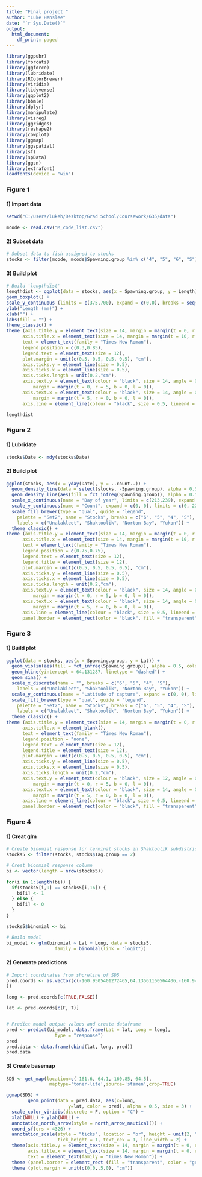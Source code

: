 ```yaml
---
title: "Final project "
author: "Luke Henslee"
date: "`r Sys.Date()`"
output:
  html_document:
    df_print: paged
---
```


```r

library(ggpubr)
library(forcats)
library(ggforce)
library(lubridate)
library(RColorBrewer)
library(viridis)
library(tidyverse)
library(ggplot2)
library(bbmle)
library(dplyr)
library(manipulate)
library(visreg) 
library(ggridges)
library(reshape2)
library(cowplot)
library(ggmap)
library(ggspatial)
library(sf)
library(spData)
library(ggsn)
library(extrafont)
loadfonts(device = "win")

```

### Figure 1  

#### 1) Import data   

```r
setwd("C:/Users/lukeh/Desktop/Grad School/Coursework/635/data")

mcode <- read.csv("M_code_list.csv")
```

#### 2) Subset data
```r
# Subset data to fish assigned to stocks
stocks <- filter(mcode, mcode$Spawning.group %in% c("4", "5", "6", "S"))
```

#### 3) Build plot
```r
# Build 'lengthdist'
lengthdist <- ggplot(data = stocks, aes(x = Spawning.group, y = Length)) +
geom_boxplot() +
scale_y_continuous (limits = c(375,700), expand = c(0,0), breaks = seq(400,700,50)) +
ylab("Length (mm)") +
xlab("") +
labs(fill = "") +
theme_classic() +
theme (axis.title.y = element_text(size = 14, margin = margin(t = 0, r = 10, b = 0, l = 0), colour = "black"),
      axis.title.x = element_text(size = 14, margin = margin(t = 10, r = 0, b = 0, l = 0), colour = "black"),
      text = element_text(family = "Times New Roman"),
      legend.position = c(0.3,0.85),
      legend.text = element_text(size = 12),
      plot.margin = unit(c(0.5, 0.5, 0.5, 0.5), "cm"),
      axis.ticks.y = element_line(size = 0.5),
      axis.ticks.x = element_line(size = 0.5),
      axis.ticks.length = unit(0.2,"cm"),
      axis.text.y = element_text(colour = "black", size = 14, angle = 0, vjust = 0.5, hjust = 1,
          margin = margin(t = 0, r = 5, b = 0, l = 0)),
      axis.text.x = element_text(colour = "black", size = 14, angle = 0, vjust = 0, hjust = 0.5,
          margin = margin(t = 5, r = 0, b = 0, l = 0)),
      axis.line = element_line(colour = "black", size = 0.5, lineend = "square"))

lengthdist
```

### Figure 2

#### 1) Lubridate
```r
stocks$Date <- mdy(stocks$Date)
```

#### 2) Build plot
```r
ggplot(stocks, aes(x = yday(Date), y = ..count..)) +
  geom_density_line(data = select(stocks, -Spawning.group), alpha = 0.5, color = "darkgrey", fill = "lightgrey", size = 0.5) +
  geom_density_line(aes(fill = fct_infreq(Spawning.group)), alpha = 0.5, color = "black", size = 0.5) +
  scale_x_continuous(name = "Day of year", limits = c(213,239), expand = c(0,0), breaks = seq(215,235,5)) +
  scale_y_continuous(name = "Count", expand = c(0, 0), limits = c(0, 22), breaks = seq(5, 20, 5)) +
  scale_fill_brewer(type = "qual", guide = "legend",
    palette = "Set2", name = "Stocks", breaks = c("6", "5", "4", "S"), 
    labels = c("Unalakleet", "Shaktoolik", "Norton Bay", "Yukon")) +
  theme_classic() +
theme (axis.title.y = element_text(size = 14, margin = margin(t = 0, r = 10, b = 0, l = 0), colour = "black"),
      axis.title.x = element_text(size = 14, margin = margin(t = 10, r = 0, b = 0, l = 0), colour = "black"),
      text = element_text(family = "Times New Roman"),
      legend.position = c(0.75,0.75),
      legend.text = element_text(size = 12),
      legend.title = element_text(size = 12),
      plot.margin = unit(c(0.5, 0.5, 0.5, 0.5), "cm"),
      axis.ticks.y = element_line(size = 0.5),
      axis.ticks.x = element_line(size = 0.5),
      axis.ticks.length = unit(0.2,"cm"),
      axis.text.y = element_text(colour = "black", size = 14, angle = 0, vjust = 0.5, hjust = 1,
          margin = margin(t = 0, r = 5, b = 0, l = 0)),
      axis.text.x = element_text(colour = "black", size = 14, angle = 0, vjust = 0, hjust = 0.5,
          margin = margin(t = 5, r = 0, b = 0, l = 0)),
      axis.line = element_line(colour = "black", size = 0.5, lineend = "square"),
      panel.border = element_rect(color = "black", fill = "transparent", size = 0.5))
```

### Figure 3

#### 1) Build plot
```r
ggplot(data = stocks, aes(x = Spawning.group, y = Lat)) +
  geom_violin(aes(fill = fct_infreq(Spawning.group)), alpha = 0.5, color = "black", size = 0.5) +
  geom_hline(yintercept = 64.131287, linetype = "dashed") +
  geom_sina() +
  scale_x_discrete(name = "", breaks = c("6", "5", "4", "S"), 
    labels = c("Unalakleet", "Shaktoolik", "Norton Bay", "Yukon")) + 
  scale_y_continuous(name = "Latitude of capture", expand = c(0, 0), limits = c(63.8, 64.4), breaks = seq(63.8, 64.4, 0.2)) +
  scale_fill_brewer(type = "qual", guide = "legend",
    palette = "Set2", name = "Stocks", breaks = c("6", "5", "4", "S"), 
    labels = c("Unalakleet", "Shaktoolik", "Norton Bay", "Yukon")) +
  theme_classic() +
theme (axis.title.y = element_text(size = 14, margin = margin(t = 0, r = 10, b = 0, l = 0), colour = "black"),
      axis.title.x = element_blank(),
      text = element_text(family = "Times New Roman"),
      legend.position = "none",
      legend.text = element_text(size = 12),
      legend.title = element_text(size = 12),
      plot.margin = unit(c(0.5, 0.5, 0.5, 0.5), "cm"),
      axis.ticks.y = element_line(size = 0.5),
      axis.ticks.x = element_line(size = 0.5),
      axis.ticks.length = unit(0.2,"cm"),
      axis.text.y = element_text(colour = "black", size = 12, angle = 0, vjust = 0.5, hjust = 1,
          margin = margin(t = 0, r = 5, b = 0, l = 0)),
      axis.text.x = element_text(colour = "black", size = 14, angle = 0, vjust = 0, hjust = 0.5,
          margin = margin(t = 5, r = 0, b = 0, l = 0)),
      axis.line = element_line(colour = "black", size = 0.5, lineend = "square"),
      panel.border = element_rect(color = "black", fill = "transparent", size = 0.5))
```

### Figure 4

#### 1) Creat glm
```r
# Create binomial response for terminal stocks in Shaktoolik subdistrict
stocks5 <- filter(stocks, stocks$Tag.group == 2)

# Creat bionmial response column 
bi <- vector(length = nrow(stocks5))

for(i in 1:length(bi)) {
  if(stocks5[i,9] == stocks5[i,16]) {
    bi[i] <- 1
  } else {
    bi[i] <- 0
  }
}

stocks5$binomial <- bi

# Build model
bi_model <- glm(binomial ~ Lat + Long, data = stocks5,
                  family = binomial(link = "logit"))
```

#### 2) Generate predictions
```r
# Import coordinates from shoreline of SD5
pred.coords <- as.vector(c(-160.9505401272465,64.13561160564406,-160.9482866203195,64.1434881423708,-160.9480757786045,64.14785616503299,-160.9459256773437,64.15133978930778,-160.9417775287547,64.15480865430797,-160.9416807056774,64.15831427853887,-160.9415095246948,64.16268832579692,-160.9413260661951,64.16793832694967,-160.9412367793406,64.17056283525145,-160.9411649134314,64.17406412078368,-160.942989294341,64.17757433724086,-160.9446282997591,64.18283210120917,-160.944426956191,64.18807994680873,-160.9462607332977,64.19246879218618,-160.9481215491512,64.19598299951397,-160.94780267169,64.20298158665632,-160.9534233855457,64.21178186299362,-160.9552878573058,64.21529737860887,-160.9611716092334,64.21884505096519,-160.9650135227999,64.22325104478695,-160.9708991180906,64.22679927955919,-160.978723518117,64.23211391231848,-160.9805891997385,64.23563138141519,-160.9884647685729,64.24006758319857,-160.9943637749521,64.24361346882579,-160.9982504815298,64.24714408537915,-161.0021395904364,64.25067414352881,-161.010057988909,64.2542344497887,-161.0179760588962,64.25779594365004,-161.0179415975776,64.2586709356701,-161.0258292152872,64.26310508629314,-161.037579638709,64.27194490172738,-161.0454734111278,64.27637939219304,-161.051420567104,64.27904875833055,-161.059318934616,64.2834830090605,-161.0672516332845,64.28704130098471,-161.0711546854787,64.29056986143947,-161.0770749922548,64.29411364371448,-161.08498179662,64.29854670675209,-161.090905606442,64.30209003530423,-161.0968631585915,64.30475801999971,-161.1048084525591,64.30831567630716,-161.1127563215217,64.31187031873175,-161.1206743888992,64.31630280006685,-161.1286266782213,64.31985854607562,-161.1366120196489,64.32253894689586,-161.1445378256123,64.32696977882708,-161.1544267413745,64.33316436701998,-161.1604303766203,64.33583072704208,-161.1663405742782,64.33937387630917,-161.1743362820685,64.34205394393244,-161.1822459951527,64.34736110559722,-161.1881950861573,64.35090350123753,-161.1961387097681,64.35533362945841,-161.2000974178006,64.35798639811721,-161.208102809335,64.36066403545207,-161.2140613305604,64.3642032165659,-161.2200438272874,64.36686814551756,-161.2260021141186,64.37040678572694,-161.2319896640668,64.37306951451039,-161.2399758242159,64.37662551710429,-161.2459709060147,64.37928687706876,-161.2499370077104,64.38193975115402,-161.2659800171016,64.38729735276448,-161.2719762668671,64.38996207236296,-161.2800276532803,64.39175608998445,-161.2921052993336,64.39446245539465,-161.3001338884626,64.39713494848084,-161.3101911333028,64.39982092396681,-161.3182484017186,64.40161876194685,-161.3263299452601,64.40253958744611,-161.3364179581324,64.40434489953532,-161.3424516991496,64.40613073952294,-161.3505122214923,64.40792931677134,-161.3606014905671,64.40973145337799,-161.3686447229823,64.41240692542266,-161.3787155556603,64.41509255977616,-161.3867903686745,64.41688573904824,-161.3948618275406,64.41868205328204,-161.4029283735232,64.42047526368017,-161.4110210636542,64.4213924776696,-161.4211415202853,64.42231590559432,-161.4312825056133,64.42236199677987,-161.4373670042844,64.42238926817018,-161.4455046388348,64.42155186133168,-161.453606130705,64.41979768964646,-161.4596948712249,64.4180451279753,-161.4699402784765,64.41460720984308,-161.4781696514101,64.41116741192113,-161.4863987533427,64.40772631719167,-161.4925083348042,64.40332893690929,-161.4966012986987,64.39893236195805,-161.5007260644263,64.39455801259808,-161.5069407040222,64.38845640400224,-161.5130027191569,64.38581668148569,-161.5191306785274,64.38232866605404,-161.5273858783621,64.37890548925608,-161.5294332548511,64.37892501862646 
))

long <- pred.coords[c(TRUE,FALSE)]

lat <- pred.coords[c(F, T)]


# Predict model output values and create dataframe
pred <- predict(bi_model, data.frame(Lat = lat, Long = long),
                  type = "response")
pred
pred.data <- data.frame(cbind(lat, long, pred))
pred.data
```

#### 3) Create basemap
```r
SD5 <- get_map(location=c(-161.6, 64.1,-160.85, 64.5),
                maptype='toner-lite',source='stamen',crop=TRUE) 

ggmap(SD5) +
        geom_point(data = pred.data, aes(x=long, 
                       y=lat, color = pred), alpha = 0.5, size = 3) +
  scale_color_viridis(discrete = F, option = "C") +
  xlab(NULL) + ylab(NULL) +
  annotation_north_arrow(style = north_arrow_nautical()) + 
  coord_sf(crs = 4326) + 
  annotation_scale(style = "ticks", location = "br", height = unit(2, "mm"), 
                   tick_height = 1, text_cex = 1, line_width = 2) +
  theme(axis.title.y = element_text(size = 14, margin = margin(t = 0, r = 10, b = 0, l = 0), colour = "black"),
        axis.title.x = element_text(size = 14, margin = margin(t = 0, r = 0, b = 0, l = 0), colour = "black"),
        text = element_text(family = "Times New Roman")) +
  theme (panel.border = element_rect (fill = "transparent", color = "grey20", size = 2)) +
  theme (plot.margin = unit(c(0,0,.5,0), "cm"))


```

